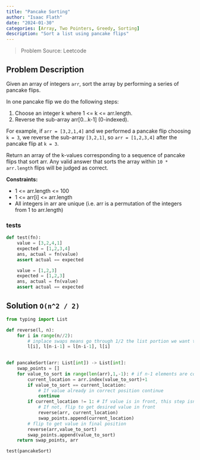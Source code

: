 ```yaml
---
title: "Pancake Sorting"
author: "Isaac Flath"
date: "2024-01-30"
categories: [Array, Two Pointers, Greedy, Sorting]
description: "Sort a list using pancake flips"
---
```


>Problem Source:  Leetcode

## Problem Description

Given an array of integers `arr`, sort the array by performing a series of pancake flips.

In one pancake flip we do the following steps:

1. Choose an integer k where 1 <= k <= arr.length.
1. Reverse the sub-array arr[0...k-1] (0-indexed).

For example, if `arr = [3,2,1,4]` and we performed a pancake flip choosing `k = 3`, we reverse the sub-array `[3,2,1]`, so `arr = [1,2,3,4]` after the pancake flip at `k = 3`.

Return an array of the k-values corresponding to a sequence of pancake flips that sort arr. Any valid answer that sorts the array within `10 * arr.length` flips will be judged as correct.

**Constraints:**

+ 1 <= arr.length <= 100
+ 1 <= arr[i] <= arr.length
+ All integers in arr are unique (i.e. arr is a permutation of the integers from 1 to arr.length)

### tests

```python
def test(fn):
    value = [3,2,4,1]
    expected = [1,2,3,4]
    ans, actual = fn(value)
    assert actual == expected 

    value = [1,2,3]
    expected = [1,2,3]
    ans, actual = fn(value)
    assert actual == expected 
```


## Solution `O(n^2 / 2)`

```python
from typing import List

def reverse(l, n):
    for i in range(n//2): 
        # inplace swaps means go through 1/2 the list portion we want to swap
        l[i], l[n-i-1] = l[n-i-1], l[i]

    
def pancakeSort(arr: List[int]) -> List[int]:
    swap_points = []
    for value_to_sort in range(len(arr),1,-1): # if n-1 elements are correct, then n elements are correct, so don't check the smallest value (1)
        current_location = arr.index(value_to_sort)+1
        if value_to_sort == current_location: 
            # If value already in correct position continue
            continue
        if current_location != 1: # If value is in front, this step isn't needed
            # If not, flip to get desired value in front
            reverse(arr, current_location)
            swap_points.append(current_location)
        # flip to get value in final position
        reverse(arr,value_to_sort)
        swap_points.append(value_to_sort)
    return swap_points, arr

test(pancakeSort)
```

